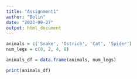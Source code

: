 ```yaml
---
title: "Assignment1"
author: "Bolin"
date: "2023-09-27"
output: html_document
---
```


```r

animals = c('Snake', 'Ostrich', 'Cat', 'Spider')
num_legs = c(0, 2, 4, 8)

animals_df = data.frame(animals, num_legs)

print(animals_df)

```